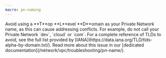 ```yaml
---
macro: pn-naming
---
```


<Message type="note">
Avoid using a **T**op **L**evel **D**omain as your Private Network name, as this can cause addressing conflicts. For example, do not call your Private Network `dev`, `cloud` or `com`. For a complete reference of TLDs to avoid, see the full list provided by [IANA](https://data.iana.org/TLD/tlds-alpha-by-domain.txt/). Read more about this issue in our [dedicated documentation](/network/vpc/troubleshooting/pn-name/).
</Message>